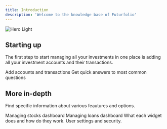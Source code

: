 ```yaml
---
title: Introduction
description: 'Welcome to the knowledge base of Futurfolio'
---
```


<img alt="Hero Light" classname="block dark:hidden" src="/images/intro.png" />

## Starting up

The first step to start managing all your investments in one place is adding all your investment accounts and their transactions. 

<CardGroup cols={2}>
  <Card title="Quickstart" icon="pen-to-square" href="/quickstart">
    Add accounts and transactions
  </Card>

  <Card title="FAQ" icon="image" href="/faq">
    Get quick answers to most common questions
  </Card>
</CardGroup>

## More in-depth

Find specific information about various feautures and options.

<CardGroup cols={2}>
  <Card title="Stocks" icon="chart-line" href="/stocks">
    Managing stocks dashboard
  </Card>

  <Card title="Loans" icon="hand-holding-dollar" href="/loans">
    Managing loans dashboard
  </Card>

  <Card title="Widgets" icon="table-columns" href="/widgets">
    What each widget does and how do they work.
  </Card>

  <Card title="Essentials" icon="sliders" href="/essentials">
    User settings and security.
  </Card>
</CardGroup>